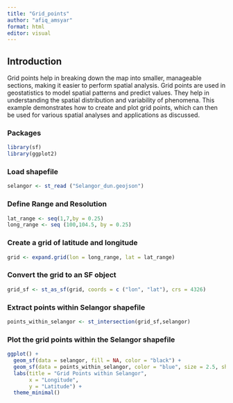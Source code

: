 ---
title: "Grid_points"
author: "afiq_amsyar"
format: html
editor: visual
---

## Introduction

Grid points help in breaking down the map into smaller, manageable sections, making it easier to perform spatial analysis. Grid points are used in geostatistics to model spatial patterns and predict values. They help in understanding the spatial distribution and variability of phenomena. This example demonstrates how to create and plot grid points, which can then be used for various spatial analyses and applications as discussed.

### Packages

```{r}
library(sf)
library(ggplot2)
```

### Load shapefile

```{r}
selangor <- st_read ("Selangor_dun.geojson")
```

### Define Range and Resolution

```{r}
lat_range <- seq(1,7,by = 0.25)
long_range <- seq (100,104.5, by = 0.25)
```

### Create a grid of latitude and longitude

```{r}
grid <- expand.grid(lon = long_range, lat = lat_range)
```

### Convert the grid to an SF object

```{r}
grid_sf <- st_as_sf(grid, coords = c ("lon", "lat"), crs = 4326)
```

### Extract points within Selangor shapefile

```{r}
points_within_selangor <- st_intersection(grid_sf,selangor)
```

### Plot the grid points within the Selangor shapefile 

```{r}
ggplot() +
  geom_sf(data = selangor, fill = NA, color = "black") +
  geom_sf(data = points_within_selangor, color = "blue", size = 2.5, shape = 3) +
  labs(title = "Grid Points within Selangor",
       x = "Longitude",
       y = "Latitude") +
  theme_minimal()
```
